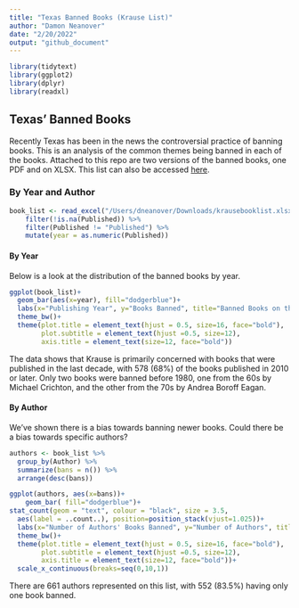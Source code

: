 ```yaml
---
title: "Texas Banned Books (Krause List)"
author: "Damon Neanover"
date: "2/20/2022"
output: "github_document"
---
```


```r
library(tidytext)
library(ggplot2)
library(dplyr)
library(readxl)
```

## Texas' Banned Books

Recently Texas has been in the news the controversial practice of banning books.  This is an analysis of the common themes being banned in each of the books.  Attached to this repo are two versions of the banned books, one PDF and on XLSX.  This list can also be accessed [here](https://static.texastribune.org/media/files/94fee7ff93eff9609f141433e41f8ae1/krausebooklist.pdf).


### By Year and Author

```r
book_list <- read_excel("/Users/dneanover/Downloads/krausebooklist.xlsx") %>% 
    filter(!is.na(Published)) %>% 
    filter(Published != "Published") %>% 
    mutate(year = as.numeric(Published))
```

#### By Year 

Below is a look at the distribution of the banned books by year.

```r
ggplot(book_list)+
  geom_bar(aes(x=year), fill="dodgerblue")+
  labs(x="Publishing Year", y="Books Banned", title="Banned Books on the Krause List by Year", subtitle= "The 850 Books on the Krause List")+
  theme_bw()+
  theme(plot.title = element_text(hjust = 0.5, size=16, face="bold"),
        plot.subtitle = element_text(hjust =0.5, size=12),
        axis.title = element_text(size=12, face="bold"))
```

The data shows that Krause is primarily concerned with books that were published in the last decade, with 578 (68%) of the books published in 2010 or later.  Only two books were banned before 1980, one from the 60s by Michael Crichton, and the other from the 70s by Andrea Boroff Eagan.

#### By Author

We've shown there is a bias towards banning newer books.  Could there be a bias towards specific authors?

```r
authors <- book_list %>% 
  group_by(Author) %>% 
  summarize(bans = n()) %>% 
  arrange(desc(bans))
```

```r
ggplot(authors, aes(x=bans))+
    geom_bar( fill="dodgerblue")+
stat_count(geom = "text", colour = "black", size = 3.5,
  aes(label = ..count..), position=position_stack(vjust=1.025))+
  labs(x="Number of Authors' Books Banned", y="Number of Authors", title="Number of Author's Books Banned", subtitle= "The 850 Books on the Krause List")+
  theme_bw()+
  theme(plot.title = element_text(hjust = 0.5, size=16, face="bold"),
        plot.subtitle = element_text(hjust =0.5, size=12),
        axis.title = element_text(size=12, face="bold"))+
  scale_x_continuous(breaks=seq(0,10,1))
```

There are 661 authors represented on this list, with 552 (83.5%) having only one book banned.  